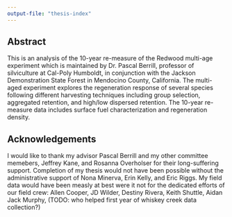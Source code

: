 ```yaml
---
output-file: "thesis-index"
---
```


## Abstract {.unnumbered}

This is an analysis of the 10-year re-measure of the Redwood multi-age
experiment which is maintained by Dr. Pascal Berrill, professor of silviculture
at Cal-Poly Humboldt, in conjunction with the Jackson Demonstration State Forest
in Mendocino County, California. The multi-aged experiment explores the
regeneration response of several species following different harvesting
techniques including group selection, aggregated retention, and high/low
dispersed retention. The 10-year re-measure data includes surface fuel
characterization and regeneration density.

## Acknowledgements {.unnumbered}

I would like to thank my advisor Pascal Berrill and my other committee memebers,
Jeffrey Kane, and Rosanna Overholser for their long-suffering support.
Completion of my thesis would not have been possible without the administrative
support of Nona Minerva, Erin Kelly, and Eric Riggs. My field data would have
been measly at best were it not for the dedicated efforts of our field crew:
Allen Cooper, JD Wilder, Destiny Rivera, Keith Shuttle, Aidan Jack Murphy,
(TODO: who helped first year of whiskey creek data collection?)

